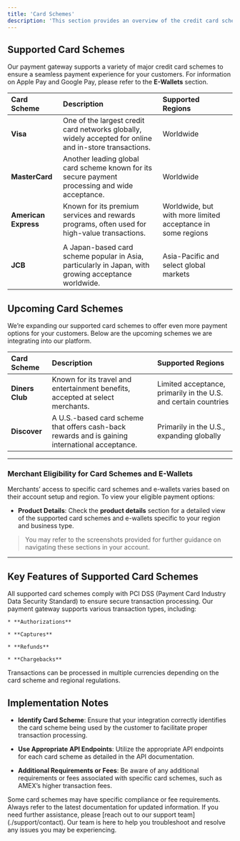 ```yaml
---
title: 'Card Schemes'
description: 'This section provides an overview of the credit card schemes supported by our payment gateway. Understanding the various card schemes is essential for merchants as they integrate with our API and seek to accommodate diverse customer payment preferences.'
---
```


## **Supported Card Schemes**

Our payment gateway supports a variety of major credit card schemes to ensure a seamless payment experience for your customers. For information on Apple Pay and Google Pay, please refer to the **E-Wallets** section.

| Card Scheme          | Description                                                                                             | Supported Regions                                               |
| :------------------- | :------------------------------------------------------------------------------------------------------ | :-------------------------------------------------------------- |
| **Visa**             | One of the largest credit card networks globally, widely accepted for online and in-store transactions. | Worldwide                                                       |
| **MasterCard**       | Another leading global card scheme known for its secure payment processing and wide acceptance.         | Worldwide                                                       |
| **American Express** | Known for its premium services and rewards programs, often used for high-value transactions.            | Worldwide, but with more limited acceptance in some regions     |
|                      |                                                                                                         |                                                                 |
| **JCB**              | A Japan-based card scheme popular in Asia, particularly in Japan, with growing acceptance worldwide.    | Asia-Pacific and select global markets                          |

## **Upcoming Card Schemes**

We’re expanding our supported card schemes to offer even more payment options for your customers. Below are the upcoming schemes we are integrating into our platform.

| Card Scheme         | Description                                                                                              | Supported Regions                                               |
| :------------------ | :------------------------------------------------------------------------------------------------------- | :------------------------------------------------------------- |
| **Diners Club**     | Known for its travel and entertainment benefits, accepted at select merchants.                           | Limited acceptance, primarily in the U.S. and certain countries |
| **Discover**        | A U.S.-based card scheme that offers cash-back rewards and is gaining international acceptance.          | Primarily in the U.S., expanding globally                      |

***

### **Merchant Eligibility for Card Schemes and E-Wallets**

Merchants’ access to specific card schemes and e-wallets varies based on their account setup and region. To view your eligible payment options:

* **Product Details**: Check the **product details** section for a detailed view of the supported card schemes and e-wallets specific to your region and business type.

> You may refer to the screenshots provided for further guidance on navigating these sections in your account.

***

## **Key Features of Supported Card Schemes**

<CardGroup>
  <Card title="Security" icon="shield-check">
    All supported card schemes comply with PCI DSS (Payment Card Industry Data Security Standard) to ensure secure transaction processing.
  </Card>

  <Card title="Transaction Types" icon="right-left">
    Our payment gateway supports various transaction types, including:

    * **Authorizations**

    * **Captures**

    * **Refunds**

    * **Chargebacks**
  </Card>

  <Card title="Currency Support" icon="dollar-sign">
    Transactions can be processed in multiple currencies depending on the card scheme and regional regulations.
  </Card>
</CardGroup>

## **Implementation Notes**

* **Identify Card Scheme**: Ensure that your integration correctly identifies the card scheme being used by the customer to facilitate proper transaction processing.

* **Use Appropriate API Endpoints**: Utilize the appropriate API endpoints for each card scheme as detailed in the API documentation.

* **Additional Requirements or Fees**: Be aware of any additional requirements or fees associated with specific card schemes, such as AMEX’s higher transaction fees.

<Note>
  Some card schemes may have specific compliance or fee requirements. Always refer to the latest documentation for updated information.
</Note>

<Card title="Need Assistance?" icon="life-ring" href="/support/contact">
  If you need further assistance, please [reach out to our support team](./support/contact). Our team is here to help you troubleshoot and resolve any issues you may be experiencing.
</Card>